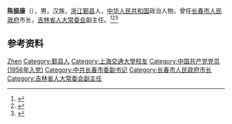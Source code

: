 {{Otheruses|other=名为陈振康的其他人物|陈振康}}

'''陈振康'''（{{bd|1932年|4月}}），男，汉族，[[浙江|浙江]][[鄞县|鄞县]]人，[[中华人民共和国|中华人民共和国]]政治人物，曾任[[长春市人民政府|长春市人民政府]]市长，[[吉林省人大常委会|吉林省人大常委会]]副主任。<ref>{{Cite book|title=中华人民共和国职官志|author=何虎生, 李耀东, 向常福主编|publisher=中国社会出版社|year=2003|isbn=9787800883934|location=北京|pages=}}</ref><ref>{{cite book|title=中囯人名大辞典·当代人物卷|author=廖盖隆等编|year=1990|publisher=上海辞书出版社|location=上海|page=}}</ref><ref>{{cite book|title=中囯人名大辞典·现任党政军领导人物卷|author=廖盖隆等编|year=1990|publisher=上海辞书出版社|location=上海|page=}}</ref>

== 参考资料 ==
{{reflist}}

{{中国人物小作品}}
{{长春市市长}}

{{Authority control}}
{{DEFAULTSORT:Chen陈}}
[[Category:陈姓|Zhen]]
[[Category:鄞县人|Category:鄞县人]]
[[Category:上海交通大學校友|Category:上海交通大學校友]]
[[Category:中国共产党党员_(1956年入党)|Category:中国共产党党员 (1956年入党)]]
[[Category:中共长春市委副书记|Category:中共长春市委副书记]]
[[Category:长春市人民政府市长|Category:长春市人民政府市长]]
[[Category:吉林省人大常委会副主任|Category:吉林省人大常委会副主任]]